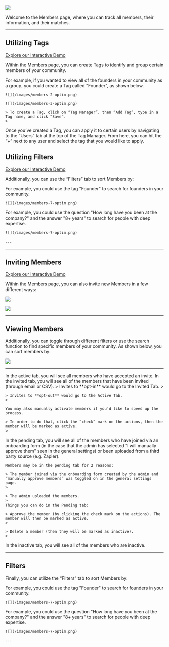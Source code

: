 ![](/images/members-1-optim.png)

Welcome to the Members page, where you can track all members, their information, and their matches. 

---

## **Utilizing Tags**

[Explore our Interactive Demo](https://intros-ai.navattic.com/yk10ovh)

Within the Members page, you can create Tags to identify and group certain members of your community. 

<Steps>
  <Step title="Creating a Tag">
    For example, if you wanted to view all of the founders in your community as a group, you could create a Tag called "Founder", as shown      below.

    ![](/images/members-2-optim.png)

    ![](/images/members-3-optim.png)

    > To create a Tag, click on “Tag Manager”, then “Add Tag”, type in a Tag name, and click “Save”.
    > 
  </Step>
  <Step title="Using Tags">
    Once you’ve created a Tag, you can apply it to certain users by navigating to the “Users” tab at the top of the Tag Manager. From here,     you can hit the “+” next to any user and select the tag that you would like to apply.
  </Step>
</Steps>

## **Utilizing Filters**

[Explore our Interactive Demo](https://intros-ai.navattic.com/yk10ovh)

Additionally, you can use the “Filters” tab to sort Members by:

<Tabs>
  <Tab title="Tags">
    For example, you could use the tag "Founder" to search for founders in your community.
    
    ![](/images/members-7-optim.png)
  </Tab>
  <Tab title="Questions">
    For example, you could use the question "How long have you been at the company?" and the answer "8+ years" to search for people with        deep expertise.

    ![](/images/members-7-optim.png)
  </Tab>
</Tabs>
---

---

## **Inviting Members**

[Explore our Interactive Demo](https://intros-ai.navattic.com/ls40mrn)

Within the Members page, you can also invite new Members in a few different ways:
<Steps>
  <Step title="Uploading through a CSV">
  </Step>
 <Step title="Integrating with another Product (Slack, Discord, etc.)">
  </Step>
 <Step title="Inviting Members through an Onboarding Link">
  </Step>
</Steps>

![](/images/members-4-optim.png)

![](/images/members-5-optim.png)

---

## **Viewing Members**

Additionally, you can toggle through different filters or use the search function to find specific members of your community. As shown below, you can sort members by:

![](/images/members-6-optim.png)

---

<Tabs>
  <Tab title="Active Tab">
    In the active tab, you will see all members who have accepted an invite.
  </Tab>
  <Tab title="Invited Tab">
    In the invited tab, you will see all of the members that have been invited (through email or CSV).
    > Invites to **opt-in** would go to the Invited Tab.
    > 

    > Invites to **opt-out** would go to the Active Tab.
    > 

    You may also manually activate members if you'd like to speed up the process.

    > In order to do that, click the “check” mark on the actions, then the member will be marked as active.
    > 
  </Tab>
 <Tab title="Pending Tab">
    In the pending tab, you will see all of the members who have joined via an onboarding form (in the case that the admin has selected "I      will manually approve them" seen in the general settings) or been uploaded from a third party source (e.g. Zapier). 

    Members may be in the pending tab for 2 reasons:

    > The member joined via the onboarding form created by the admin and “manually approve members” was toggled on in the general settings      page.
    > 

    > The admin uploaded the members.
    > 
    Things you can do in the Pending tab:

    > Approve the member (by clicking the check mark on the actions). The member will then be marked as active.
    > 

    > Delete a member (then they will be marked as inactive).
    > 
  </Tab>
 <Tab title="Inactive Tab">
    In the inactive tab, you will see all of the members who are inactive.
  </Tab>
</Tabs>

---

## **Filters**

Finally, you can utilize the “Filters” tab to sort Members by:

<Tabs>
  <Tab title="Tags">
    For example, you could use the tag "Founder" to search for founders in your community.
    
    ![](/images/members-7-optim.png)
  </Tab>
  <Tab title="Questions">
    For example, you could use the question "How long have you been at the company?" and the answer "8+ years" to search for people with        deep expertise.

    ![](/images/members-7-optim.png)
  </Tab>
</Tabs>
---
